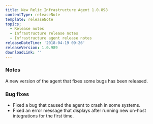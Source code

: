 ```yaml
---
title: New Relic Infrastructure Agent 1.0.898
contentType: releaseNote
template: releaseNote
topics:
  - Release notes
  - Infrastructure release notes
  - Infrastructure agent release notes
releaseDateTime: '2018-04-19 09:26'
releaseVersion: 1.0.989
downloadLink: ''
---
```


### Notes

A new version of the agent that fixes some bugs has been released.

### Bug fixes

* Fixed a bug that caused the agent to crash in some systems.
* Fixed an error message that displays after running new on-host integrations for the first time.
